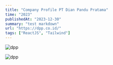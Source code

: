```yaml
---
title: "Company Profile PT Dian Pandu Pratama"
time: "2023"
publishedAt: "2023-12-30"
summary: "test markdown"
url: "https://dpp.co.id/"
tags: ["ReactJS", "Tailwind"]
---
```



<Image 
  src="/projects/comprodpp/landingpage.png"
  alt="dpp"
  width={2267}
  height={1280}
/>

<Image 
  src="/projects/comprodpp/landingpage.png"
  alt="dpp"
  width={3062}
  height={2042}
  caption="ini website ya guys tes doang anjay slebew"
/>